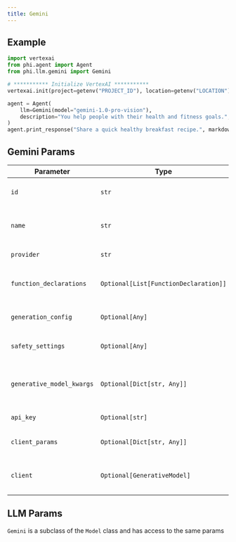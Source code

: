 ```yaml
---
title: Gemini
---
```


## Example

<CodeGroup>

```python agent.py
import vertexai
from phi.agent import Agent
from phi.llm.gemini import Gemini

# *********** Initialize VertexAI ***********
vertexai.init(project=getenv("PROJECT_ID"), location=getenv("LOCATION"))

agent = Agent(
    llm=Gemini(model="gemini-1.0-pro-vision"),
    description="You help people with their health and fitness goals.",
)
agent.print_response("Share a quick healthy breakfast recipe.", markdown=True)
```

</CodeGroup>

## Gemini Params

| Parameter | Type | Default | Description |
| --- | --- | --- | --- |
| `id` | `str` | `"gemini-1.5-flash"` | The specific Gemini model ID to use. |
| `name` | `str` | `"Gemini"` | The name of this Gemini model instance. |
| `provider` | `str` | `"Google"` | The provider of the model. |
| `function_declarations` | `Optional[List[FunctionDeclaration]]` | `None` | List of function declarations for the model. |
| `generation_config` | `Optional[Any]` | `None` | Configuration for text generation. |
| `safety_settings` | `Optional[Any]` | `None` | Safety settings for the model. |
| `generative_model_kwargs` | `Optional[Dict[str, Any]]` | `None` | Additional keyword arguments for the generative model. |
| `api_key` | `Optional[str]` | `None` | API key for authentication. |
| `client_params` | `Optional[Dict[str, Any]]` | `None` | Additional parameters for the client. |
| `client` | `Optional[GenerativeModel]` | `None` | The underlying generative model client. |

## LLM Params

`Gemini` is a subclass of the `Model` class and has access to the same params

<Snippet file="model-base-reference.mdx" />
